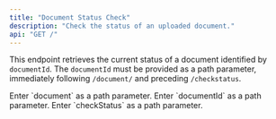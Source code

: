 ```yaml
---
title: "Document Status Check"
description: "Check the status of an uploaded document."
api: "GET /"
---
```


This endpoint retrieves the current status of a document identified by `documentId`. The `documentId` must be provided as a path parameter, immediately following `/document/` and preceding `/checkstatus`.

<ParamField path="document" type="string" required>
  Enter `document` as a path parameter.
</ParamField>

<ParamField path="documentId" type="string" required={false}>
  Enter `documentId` as a path parameter.
</ParamField>

<ParamField path="checkStatus" type="string" required>
  Enter `checkStatus` as a path parameter.
</ParamField>